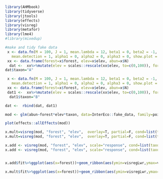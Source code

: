 ```r
library(AHMbook)
library(tidyverse)
library(jtools)
library(effects)
library(visreg)
library(metafor)
library(lme4)
#library(mixedup)
```

```r
#make and tidy fake data
 x <- data.fn(M = 100, J = 1, mean.lambda = 12, beta1 = 0, beta2 = -1, beta3 = -1,
   mean.detection = 1, alpha1 = 0, alpha2 = 0, alpha3 = 0, show.plot = T)
 xx <- data.frame(forest=x$forest, elev=x$elev, abun=x$N)
  dat <-  xx%>%mutate(elev = scales::rescale(xx$elev, to=c(0,100)), forest=scales::rescale(xx$forest, to=c(0,100)))
dat$taxon="A"

 x <- data.fn(M = 100, J = 1, mean.lambda = 12, beta1 = 0, beta2 = -1, beta3 = -2,
   mean.detection = 1, alpha1 = 0, alpha2 = 0, alpha3 = 0, show.plot = T)
 xx <- data.frame(forest=x$forest, elev=x$elev, abun=x$N)
 dat1 <-  xx%>%mutate(elev = scales::rescale(xx$elev, to=c(0,100)), forest=scales::rescale(xx$forest, to=c(0,100)))
  dat1$taxon="B"

dat <-  rbind(dat, dat1)

mod <- glm(abun~forest*elev*taxon, data=InterEco::fake_data, family=poisson)

plot(effects::allEffects(mod))

x.mult=visreg(mod, "forest", "elev",  overlay=T, partial=F, cond=list(taxon="A"))
x.mult=visreg(mod, "forest", "elev",  overlay=T, partial=F, cond=list(taxon="B"))

x.add <- visreg(mod, "forest", "elev", scale="response", cond=list(taxon="A"))
x.add <- visreg(mod, "forest", "elev", scale="response", cond=list(taxon="B"))


x.add$fit%>%ggplot(aes(x=forest))+geom_ribbon(aes(ymin=visregLwr,ymax=visregUpr, fill=as.factor(round(elev))),alpha=0.2)+geom_line(aes(y=visregFit, col=as.factor(round(elev))), lwd=2)+scale_color_viridis_d("ELEV")+theme_bw()+ylab("Predicted abundance")+xlab("forest (%)")+scale_fill_viridis_d("ELEV")

x.mult$fit%>%ggplot(aes(x=forest))+geom_ribbon(aes(ymin=visregLwr,ymax=visregUpr, fill=as.factor(round(elev))),alpha=0.2)+geom_line(aes(y=visregFit, col=as.factor(round(elev))), lwd=2)+scale_color_viridis_d("ELEV")+theme_bw()+ylab("Predicted abundance")+xlab("forest (%)")+scale_fill_viridis_d("ELEV")
```
